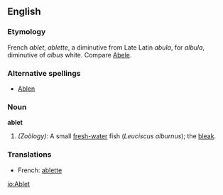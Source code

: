 ==English==

===Etymology===
French ''ablet'', ''ablette'', a diminutive from Late Latin ''abula'', for ''albula'', diminutive of ''albus'' white. Compare [[Abele]].

===Alternative spellings===
* [[Ablen]]

===Noun===
'''ablet'''
# ''(Zoölogy):'' A small [[fresh-water]] fish (''Leuciscus alburnus''); the [[bleak]].

===Translations===
*French: [[ablette]] {{f}}

[[io:Ablet]]